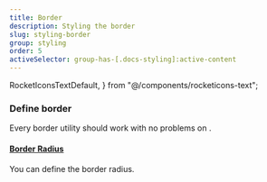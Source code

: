 ```yaml
---
title: Border
description: Styling the border
slug: styling-border
group: styling
order: 5
activeSelector: group-has-[.docs-styling]:active-content
---
```


  RocketIconsTextDefault,
} from "@/components/rocketicons-text";

### Define border
Every border utility should work with no problems on <RocketIconsText />.
<br />
#### [Border Radius](https://tailwindcss.com/docs/border-radius)
You can define the border radius.
